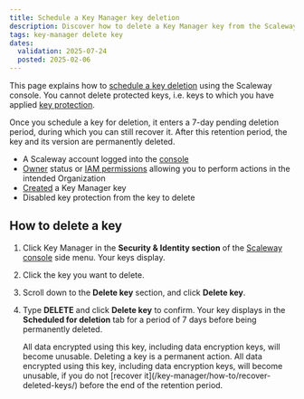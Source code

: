 ```yaml
---
title: Schedule a Key Manager key deletion
description: Discover how to delete a Key Manager key from the Scaleway console.
tags: key-manager delete key
dates:
  validation: 2025-07-24
  posted: 2025-02-06
---
```



This page explains how to [schedule a key deletion](/key-manager/concepts/#scheduled-deletion) using the Scaleway console. You cannot delete protected keys, i.e. keys to which you have applied [key protection](/key-manager/concepts/#key-protection).

Once you schedule a key for deletion, it enters a 7-day pending deletion period, during which you can still recover it. After this retention period, the key and its version are permanently deleted.

<Requirements />

- A Scaleway account logged into the [console](https://console.scaleway.com)
- [Owner](/iam/concepts/#owner) status or [IAM permissions](/iam/concepts/#permission) allowing you to perform actions in the intended Organization
- [Created](/key-manager/how-to/create-km-key/) a Key Manager key
- Disabled key protection from the key to delete

## How to delete a key

1. Click Key Manager in the **Security & Identity section** of the [Scaleway console](https://console.scaleway.com) side menu. Your keys display.
2. Click the key you want to delete.
3. Scroll down to the **Delete key** section, and click **Delete key**.
4. Type **DELETE** and click **Delete key** to confirm. Your key displays in the **Scheduled for deletion** tab for a period of 7 days before being permanently deleted.

    <Message type="important">
     All data encrypted using this key, including data encryption keys, will become unusable.
     Deleting a key is a permanent action. All data encrypted using this key, including data encryption keys, will become unusable, if you do not [recover it](/key-manager/how-to/recover-deleted-keys/) before the end of the retention period.
    </Message>

